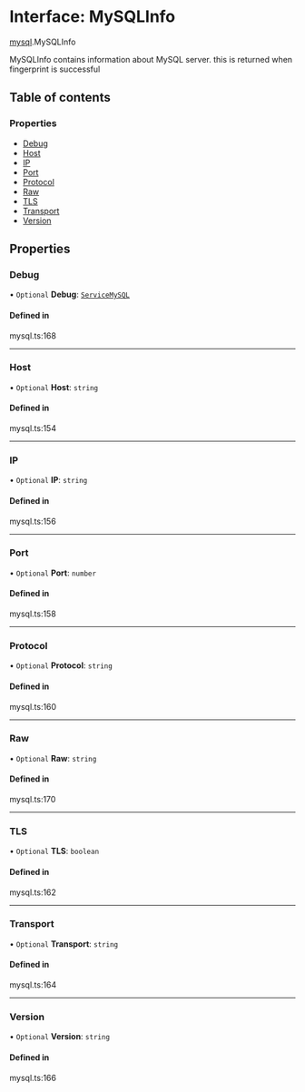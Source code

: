 # Interface: MySQLInfo

[mysql](/templates/protocols/javascript/modules/mysql.md).MySQLInfo

MySQLInfo contains information about MySQL server.
this is returned when fingerprint is successful

## Table of contents

### Properties

- [Debug](/templates/protocols/javascript/modules/mysql.MySQLInfo.md#debug)
- [Host](/templates/protocols/javascript/modules/mysql.MySQLInfo.md#host)
- [IP](/templates/protocols/javascript/modules/mysql.MySQLInfo.md#ip)
- [Port](/templates/protocols/javascript/modules/mysql.MySQLInfo.md#port)
- [Protocol](/templates/protocols/javascript/modules/mysql.MySQLInfo.md#protocol)
- [Raw](/templates/protocols/javascript/modules/mysql.MySQLInfo.md#raw)
- [TLS](/templates/protocols/javascript/modules/mysql.MySQLInfo.md#tls)
- [Transport](/templates/protocols/javascript/modules/mysql.MySQLInfo.md#transport)
- [Version](/templates/protocols/javascript/modules/mysql.MySQLInfo.md#version)

## Properties

### Debug

• `Optional` **Debug**: [`ServiceMySQL`](/templates/protocols/javascript/modules/mysql.ServiceMySQL.md)

#### Defined in

mysql.ts:168

___

### Host

• `Optional` **Host**: `string`

#### Defined in

mysql.ts:154

___

### IP

• `Optional` **IP**: `string`

#### Defined in

mysql.ts:156

___

### Port

• `Optional` **Port**: `number`

#### Defined in

mysql.ts:158

___

### Protocol

• `Optional` **Protocol**: `string`

#### Defined in

mysql.ts:160

___

### Raw

• `Optional` **Raw**: `string`

#### Defined in

mysql.ts:170

___

### TLS

• `Optional` **TLS**: `boolean`

#### Defined in

mysql.ts:162

___

### Transport

• `Optional` **Transport**: `string`

#### Defined in

mysql.ts:164

___

### Version

• `Optional` **Version**: `string`

#### Defined in

mysql.ts:166
